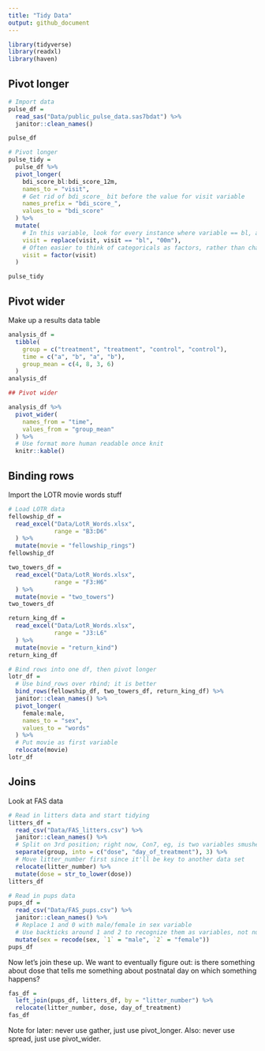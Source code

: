 ```yaml
---
title: "Tidy Data"
output: github_document
---
```


```r
library(tidyverse)
library(readxl)
library(haven)
```

## Pivot longer

```r

# Import data
pulse_df = 
  read_sas("Data/public_pulse_data.sas7bdat") %>% 
  janitor::clean_names()

pulse_df

# Pivot longer
pulse_tidy = 
  pulse_df %>% 
  pivot_longer(
    bdi_score_bl:bdi_score_12m,
    names_to = "visit",
    # Get rid of bdi_score_ bit before the value for visit variable
    names_prefix = "bdi_score_",
    values_to = "bdi_score"
  ) %>% 
  mutate(
    # In this variable, look for every instance where variable == bl, and everywhere that condition is true, replace with 00m
    visit = replace(visit, visit == "bl", "00m"),
    # Often easier to think of categoricals as factors, rather than character variables
    visit = factor(visit)
  )

pulse_tidy
```

## Pivot wider

Make up a results data table

```r
analysis_df = 
  tibble(
    group = c("treatment", "treatment", "control", "control"),
    time = c("a", "b", "a", "b"),
    group_mean = c(4, 8, 3, 6)
  )
analysis_df

## Pivot wider

analysis_df %>% 
  pivot_wider(
    names_from = "time",
    values_from = "group_mean"
  ) %>% 
  # Use format more human readable once knit
  knitr::kable()
```

## Binding rows

Import the LOTR movie words stuff

```r
# Load LOTR data
fellowship_df = 
  read_excel("Data/LotR_Words.xlsx",
             range = "B3:D6"
  ) %>% 
  mutate(movie = "fellowship_rings")
fellowship_df

two_towers_df = 
  read_excel("Data/LotR_Words.xlsx",
             range = "F3:H6"
  ) %>% 
  mutate(movie = "two_towers")
two_towers_df

return_king_df = 
  read_excel("Data/LotR_Words.xlsx",
             range = "J3:L6"
  ) %>% 
  mutate(movie = "return_kind")
return_king_df

# Bind rows into one df, then pivot longer
lotr_df = 
  # Use bind_rows over rbind; it is better
  bind_rows(fellowship_df, two_towers_df, return_king_df) %>% 
  janitor::clean_names() %>% 
  pivot_longer(
    female:male,
    names_to = "sex",
    values_to = "words"
  ) %>% 
  # Put movie as first variable
  relocate(movie)
lotr_df
```

## Joins

Look at FAS data

```r
# Read in litters data and start tidying
litters_df =
  read_csv("Data/FAS_litters.csv") %>% 
  janitor::clean_names() %>% 
  # Split on 3rd position; right now, Con7, eg, is two variables smushed together
  separate(group, into = c("dose", "day_of_treatment"), 3) %>% 
  # Move litter_number first since it'll be key to another data set
  relocate(litter_number) %>% 
  mutate(dose = str_to_lower(dose))
litters_df

# Read in pups data
pups_df = 
  read_csv("Data/FAS_pups.csv") %>% 
  janitor::clean_names() %>% 
  # Replace 1 and 0 with male/female in sex variable
  # Use backticks around 1 and 2 to recognize them as variables, not numbers
  mutate(sex = recode(sex, `1` = "male", `2` = "female"))
pups_df
```

Now let's join these up. We want to eventually figure out: is there something about dose that tells me something about postnatal day on which something happens?

```r
fas_df = 
  left_join(pups_df, litters_df, by = "litter_number") %>% 
  relocate(litter_number, dose, day_of_treatment)
fas_df
```

Note for later: never use gather, just use pivot_longer. Also: never use spread, just use pivot_wider.
